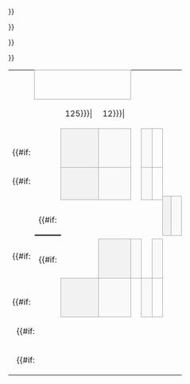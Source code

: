 {| border=0 cellpadding=0 cellspacing=0 style="font-size: 90%; margin:1em 2em 1em 1em;"
| &nbsp;
| align="center" colspan="5" style="border:1px solid #aaa;" bgcolor=#f2f2f2|{{{RD1|準決賽}}}
| colspan=2|
| align="center" colspan="5" style="border:1px solid #aaa;" bgcolor=#f2f2f2|{{{RD2|決賽}}}

|-
| width=1|&nbsp;
| width=25|&nbsp;
| width={{{team-width|125}}}|&nbsp;
| width={{{score-width|12}}}|&nbsp;
| width={{{score-width|12}}}|&nbsp;
| width={{{score-width|12}}}|&nbsp;
| width=10|&nbsp;
| width=10|&nbsp;
| width=25|&nbsp;
| width={{{team-width|125}}}|&nbsp;
| width={{{score-width|12}}}|&nbsp;
| width={{{score-width|12}}}|&nbsp;
| width={{{score-width|12}}}|&nbsp;

|-
| height="14" |&nbsp;
{{#if:{{{RD1-seed1|}}}
|
<td align=center bgcolor="#f2f2f2" style="border:1px solid #aaa;"> {{{RD1-seed1}}}</td>
<td style="border:1px solid #aaa;" bgcolor=#f9f9f9> &nbsp;{{{RD1-team1|&nbsp;}}}</td>
|
<td colspan="2" style="border:1px solid #aaa;" bgcolor=#f9f9f9> &nbsp;{{{RD1-team1|&nbsp;}}}</td>
}}
| align=center style="border:1px solid #aaa; border-left: 0px;" bgcolor=#f9f9f9| {{{RD1-score1-1|&nbsp;}}}
| align=center style="border:1px solid #aaa; border-left: 0px;" bgcolor=#f9f9f9| {{{RD1-score1-2|&nbsp;}}}
| align=center style="border:1px solid #aaa; border-left: 0px;" bgcolor=#f9f9f9| {{{RD1-score1-3|&nbsp;}}}
| style="border-width:0 0 2px 0; border-style:solid;border-color:black;"|&nbsp;

|-
| height="7" |
{{#if:{{{RD1-seed2|}}}
|
<td rowspan="2" align=center bgcolor="#f2f2f2" style="border:1px solid #aaa;"> {{{RD1-seed2}}}</td>
<td rowspan="2" style="border:1px solid #aaa;" bgcolor=#f9f9f9> &nbsp;{{{RD1-team2|&nbsp;}}}</td>
|
<td rowspan="2" colspan="2" style="border:1px solid #aaa;" bgcolor=#f9f9f9> &nbsp;{{{RD1-team2|&nbsp;}}}</td>
}}
| rowspan="2" align=center style="border:1px solid #aaa; border-left: 0px;" bgcolor=#f9f9f9| {{{RD1-score2-1|&nbsp;}}}
| rowspan="2" align=center style="border:1px solid #aaa; border-left: 0px;" bgcolor=#f9f9f9| {{{RD1-score2-2|&nbsp;}}}
| rowspan="2" align=center style="border:1px solid #aaa; border-left: 0px;" bgcolor=#f9f9f9| {{{RD1-score2-3|&nbsp;}}}
| rowspan="6" style="border-width:2px 2px 2px 0; border-style:solid;border-color:black;"|&nbsp;

|-
| height="7" |
| rowspan="2" style="border-width:0 0 2px 0; border-style:solid;border-color:black;"|&nbsp;
{{#if:{{{RD2-seed1|}}}
|
<td rowspan="2" align=center bgcolor="#f2f2f2" style="border:1px solid #aaa;"> {{{RD2-seed1}}}</td>
<td rowspan="2" style="border:1px solid #aaa;" bgcolor=#f9f9f9> &nbsp;{{{RD2-team1|&nbsp;}}}</td>
|
<td rowspan="2" colspan="2" style="border:1px solid #aaa;" bgcolor=#f9f9f9> &nbsp;{{{RD2-team1|&nbsp;}}}</td>
}}
| rowspan="2" align=center style="border:1px solid #aaa; border-left: 0px;" bgcolor=#f9f9f9| {{{RD2-score1-1|&nbsp;}}}
| rowspan="2" align=center style="border:1px solid #aaa; border-left: 0px;" bgcolor=#f9f9f9| {{{RD2-score1-2|&nbsp;}}}
| rowspan="2" align=center style="border:1px solid #aaa; border-left: 0px;" bgcolor=#f9f9f9| {{{RD2-score1-3|&nbsp;}}}

|-
| height="7" |
| colspan="5" rowspan="2" align="center"| {{{group1|}}}

|-
| height="7" |
| rowspan="2" style="border-width:2px 0 0 0; border-style:solid;border-color:black;"|&nbsp;
{{#if:{{{RD2-seed2|}}}
|
<td rowspan="2" align=center bgcolor="#f2f2f2" style="border:1px solid #aaa;"> {{{RD2-seed2}}}</td>
<td rowspan="2" style="border:1px solid #aaa;" bgcolor=#f9f9f9> &nbsp;{{{RD2-team2|&nbsp;}}}</td>
|
<td rowspan="2" colspan="2" style="border:1px solid #aaa;" bgcolor=#f9f9f9> &nbsp;{{{RD2-team2|&nbsp;}}}</td>
}}
| rowspan="2" align=center style="border:1px solid #aaa; border-left: 0px;" bgcolor=#f9f9f9| {{{RD2-score2-1|&nbsp;}}}
| rowspan="2" align=center style="border:1px solid #aaa; border-left: 0px;" bgcolor=#f9f9f9| {{{RD2-score2-2|&nbsp;}}}
| rowspan="2" align=center style="border:1px solid #aaa; border-left: 0px;" bgcolor=#f9f9f9| {{{RD2-score2-3|&nbsp;}}}

|-
| height="7" |
{{#if:{{{RD1-seed3|}}}
|
<td rowspan="2" align=center bgcolor="#f2f2f2" style="border:1px solid #aaa;"> {{{RD1-seed3}}}</td>
<td rowspan="2" style="border:1px solid #aaa;" bgcolor=#f9f9f9> &nbsp;{{{RD1-team3|&nbsp;}}}</td>
|
<td rowspan="2" colspan="2" style="border:1px solid #aaa;" bgcolor=#f9f9f9> &nbsp;{{{RD1-team3|&nbsp;}}}</td>
}}
| rowspan="2" align=center style="border:1px solid #aaa; border-left: 0px;" bgcolor=#f9f9f9| {{{RD1-score3-1|&nbsp;}}}
| rowspan="2" align=center style="border:1px solid #aaa; border-left: 0px;" bgcolor=#f9f9f9| {{{RD1-score3-2|&nbsp;}}}
| rowspan="2" align=center style="border:1px solid #aaa; border-left: 0px;" bgcolor=#f9f9f9| {{{RD1-score3-3|&nbsp;}}}

|-
| height="7" |

|-
| height="14" |&nbsp;
{{#if:{{{RD1-seed4|}}}
|
<td align=center bgcolor="#f2f2f2" style="border:1px solid #aaa;"> {{{RD1-seed4}}}</td>
<td style="border:1px solid #aaa;" bgcolor=#f9f9f9> &nbsp;{{{RD1-team4|&nbsp;}}}</td>
|
<td colspan="2" style="border:1px solid #aaa;" bgcolor=#f9f9f9> &nbsp;{{{RD1-team4|&nbsp;}}}</td>
}}

| align=center style="border:1px solid #aaa; border-left: 0px;" bgcolor=#f9f9f9| {{{RD1-score4-1|&nbsp;}}}
| align=center style="border:1px solid #aaa; border-left: 0px;" bgcolor=#f9f9f9| {{{RD1-score4-2|&nbsp;}}}
| align=center style="border:1px solid #aaa; border-left: 0px;" bgcolor=#f9f9f9| {{{RD1-score4-3|&nbsp;}}}
| style="border-width:2px 0 0 0; border-style:solid;border-color:black;"|&nbsp;</td>
| rowspan="2"|&nbsp;
| align="center" colspan="5" style="border:1px solid #aaa;" bgcolor=#f2f2f2|{{{3rd|銅牌戰}}}

|-
| height="14" colspan="7"|&nbsp;
{{#if:{{{3rd-seed1|}}}
|
<td align=center bgcolor="#f2f2f2" style="border:1px solid #aaa;"> {{{3rd-seed1}}}</td>
<td style="border:1px solid #aaa;" bgcolor=#f9f9f9> &nbsp;{{{3rd-team1|&nbsp;}}}</td>
|
<td colspan="2" style="border:1px solid #aaa;" bgcolor=#f9f9f9> &nbsp;{{{3rd-team1|&nbsp;}}}</td>
}}

| align=center style="border:1px solid #aaa; border-left: 0px;" bgcolor=#f9f9f9| {{{3rd-score1-1|&nbsp;}}}
| align=center style="border:1px solid #aaa; border-left: 0px;" bgcolor=#f9f9f9| {{{3rd-score1-2|&nbsp;}}}
| align=center style="border:1px solid #aaa; border-left: 0px;" bgcolor=#f9f9f9| {{{3rd-score1-3|&nbsp;}}}

|-
| height="14" colspan="8"|&nbsp;
{{#if:{{{3rd-seed2|}}}
|
<td align=center bgcolor="#f2f2f2" style="border:1px solid #aaa;"> {{{3rd-seed2}}}</td>
<td style="border:1px solid #aaa;" bgcolor=#f9f9f9> &nbsp;{{{3rd-team2|&nbsp;}}}</td>
|
<td colspan="2" style="border:1px solid #aaa;" bgcolor=#f9f9f9> &nbsp;{{{3rd-team2|&nbsp;}}}</td>
}}

| align=center style="border:1px solid #aaa; border-left: 0px;" bgcolor=#f9f9f9| {{{3rd-score2-1|&nbsp;}}}
| align=center style="border:1px solid #aaa; border-left: 0px;" bgcolor=#f9f9f9| {{{3rd-score2-2|&nbsp;}}}
| align=center style="border:1px solid #aaa; border-left: 0px;" bgcolor=#f9f9f9| {{{3rd-score2-3|&nbsp;}}}
|}<noinclude>
[[Category:4队对阵形势图模板|{{PAGENAME}}]]
</noinclude>